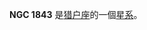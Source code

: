 {{NGCInfoBox|NGCID=NGC 1843|發現者=讓·瑪璉·愛德華·史提芬|發現日期=1877年1月17日|其他編號=MCG -2-14-8,UGCA 107,IRAS05117-1041|曆元=J2000.0|赤經=5時14分6.1秒
|赤緯=-10°37'36"|星座=猎户座|星體=星系|星等=12.7|表面亮度=13.9|藍等=13.4}}

'''NGC 1843''' 是[[猎户座|猎户座]]的一個[[星系|星系]]。

{{NGCReference|1843}}
{{Catalogs|NGC=1843}}